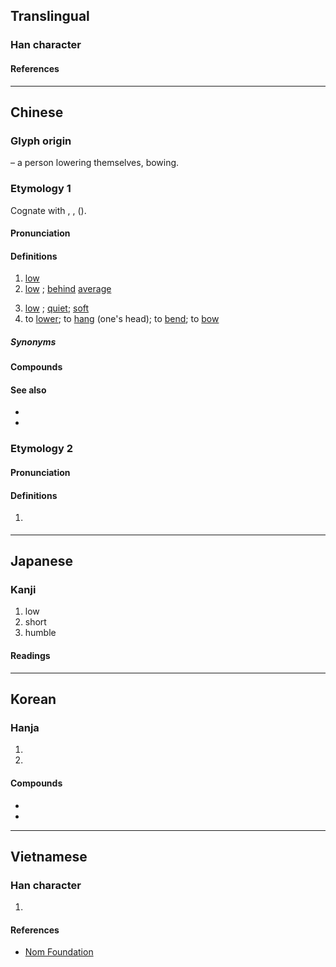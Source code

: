 {{character info}}
==Translingual==
{{stroke order|strokes=7}}

===Han character===
{{Han char|rn=9|rad=人|as=05|sn=7|four=22240|canj=OHPM,OHVI|ids=⿰亻氐}}

====References====
{{Han ref|kx=0098.080|dkj=00504|dj=0207.010|hdz=10137.040|uh=4F4E}}

----

==Chinese==
{{zh-forms}}

===Glyph origin===
{{Han etym}}
{{Han compound|人|alt1=亻|t1=man, person|氐|ls=psc|c1=s|c2=p}} – a person lowering themselves, bowing.

===Etymology 1===
Cognate with {{och-l|底|bottom}}, {{och-l|柢|root of a tree; base}}, {{cog|bo|མཐིལ||bottom; floor}} ({{zh-ref|Schuessler, 2007}}).

====Pronunciation====
{{zh-pron
|m=dī
|dg=ди1
|c=dai1
|c-t=ai1
|h=pfs=tâi
|j=di1
|mn=ml,jj,tw:te/xm:ti
|mn-t=di1
|w=1ti
|mc=y
|oc=y
|ma=y
|cat=a,v
}}

====Definitions====
{{zh-hanzi}}

# [[low]] {{gloss|of height}}
# [[low]] {{gloss|of quantity}}; [[behind]] [[average]]
#: {{zh-x|他們 抱怨 工資 過 低。|They complained that the wages were too '''low'''.}}
#: {{zh-x|低 糖 的 高 纖 豆漿|'''Low''' Sugar, High Fiber Soy Milk}}
# [[low]] {{gloss|of voice}}; [[quiet]]; [[soft]]
# to [[lower]]; to [[hang]] (one's head); to [[bend]]; to [[bow]]

=====Synonyms=====
{{zh-dial}}

====Compounds====
{{zh-der|低體溫症|低B|低壓|低能兒|低俗|低姿態|低鈉鹽|低等|低空|低顏|低速|做小伏低|低唱|低速檔|低等動物|低徊不已|低平|低氣壓|低檔|低額|低收入|低級趣味|低聲|最低工資|低賤|低血糖|低元音|低窪|低利|低啞|低薪|低點|低標準|低聲下氣|低潮|低頭屈膝|不顧高低|低溫|低階|低頭|低壓帶|低亞|低語|低謳|低淺|低年級|低胸|低三下四|低脂|低度|伏低做小|伏低|低能|低矮|低下|低音提琴|低首下心|低迷不振|低幼讀物|低智|低利率|偏低|低聲密語|低價|半低元音|忽高忽低|低姿勢|低鹽飲食|低溫殺菌|低微|低頭受縛|低欄|山高水低|低凹|低溫食品|低劣|低垂|低昂|低頻率|七高八低|壓低|低沉|不知高低|低心|低吟|低回|低估|低處|低級|低音|低溼|低靡|低谷|低徊|夜幕低垂|低地國|低物件|低眉|低迴|低嚷|低收入戶|低低|不識高低|低地|低筋麵粉|低血壓|低鬟|冷低壓|低落|低盪|使低嘴|低廉|低頭不語|低顏下膝|低頭喪氣|低進|低迷|低調|低緯度|低幼兒童|沒高沒低|淺斟低謳|手高手低|比個高低|牙縫高低|服低做小|知高識低|服低捋|眼高手低|眉高眼低|眉眼高低|眉低眼慢|熱帶低壓|斂首低眉|減低|淺斟低酌|淺斟低唱|撳頭低|腳高步低|若高若低|貶低|高高低低|高低槓|風吹草低|言語高低|降低|見高低|附耳低言|菩薩低眉|高低起伏|開低走高|高低不平|逢低承接|高低|開低走軟|輕偎低傍|開高走低|開低走低|調低|隨高就低|超低溫|言高語低|低碳|低碳經濟|低低地|低波|懸低:koân-kē;Min Nan}}

====See also====
* {{zh-l|矮}}
* {{zh-l|短}}

===Etymology 2===

====Pronunciation====
{{zh-pron
|mn=qz:kě/tw,xm:kē/zz:kēe
|mn-t=gê6<!--Chaozhou, Shantou, Jieyang, Pontianak-->
|cat=a
}}

====Definitions====
{{zh-hanzi}}

# {{lb|zh|Min Nan}} {{zh-alt-form|下|tr=-|low}}

{{zh-cat|Beginning}}

----

==Japanese==

===Kanji===
{{ja-kanji|grade=4|rs=人05}}

# low
# short
# humble

====Readings====
{{ja-readings
|goon=たい
|kanon=てい
|kun=ひく-い, ひく-まる, ひく-める
}}

----

==Korean==

===Hanja===
{{ko-hanja|낮다|낮을|저}}

# {{hanja form of|저|[[low]]}}
# {{hanja form of|저|[[cheap]]}}

====Compounds====
* {{ko-l|低廉|저렴|cheap}}
* {{ko-l|低速|저속|slow}}

----

==Vietnamese==

===Han character===
{{vi-readings|reading=[[đây]], [[đay]], [[đê]]|rs=人05}}

# {{rfdef|vi|sort=人05}}

====References====
* [http://nomfoundation.org/common/nom_details.php?codepoint=4f4e Nom Foundation]